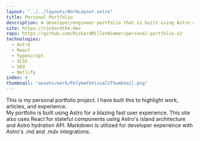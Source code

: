 ```yaml
---
layout: "../../layouts/WorkLayout.astro"
title: Personal Portfolio
description: A developer/engineer portfolio that is built using Astro and React for a blazing fast static site experience. 
site: https://richardthe.dev
repo: https://github.com/RichardMillerWimmer/personal-portfolio-v2
technologies:
  - Astro
  - React
  - Typescript
  - SCSS
  - SEO
  - Netlify
index: 4
thumbnail: "assets/work/PolymathVisualsThumbnail.png"
---
```


This is my personal portfolio project. I have built this to highlight work, articles, and experience. 
<br />
My portfolio is built using Astro for a blazing fast user experience. This site also uses React for stateful components using Astro's island architecture and Astro hydration API. Markdown is utilized for developer experience with Astro's .md and .mdx integrations. 